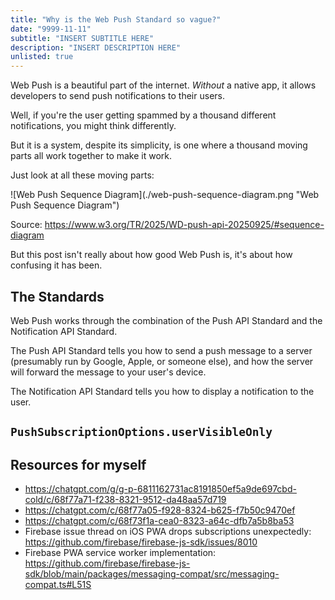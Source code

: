 ```yaml
---
title: "Why is the Web Push Standard so vague?"
date: "9999-11-11"
subtitle: "INSERT SUBTITLE HERE"
description: "INSERT DESCRIPTION HERE"
unlisted: true
---
```


Web Push is a beautiful part of the internet.
*Without* a native app, it allows developers to send push notifications to their users.

Well, if you're the user getting spammed by a thousand different notifications, you might think differently.

But it is a system, despite its simplicity, is one where a thousand moving parts all work together to make it work.

Just look at all these moving parts:

<div className="flex justify-center w-full">
  <div style={{ width: "min(450px, 100%)" }}>
    ![Web Push Sequence Diagram](./web-push-sequence-diagram.png "Web Push Sequence Diagram")
  </div>
</div>

Source: https://www.w3.org/TR/2025/WD-push-api-20250925/#sequence-diagram

But this post isn't really about how good Web Push is, it's about how confusing it has been.

## The Standards

Web Push works through the combination of the Push API Standard and the Notification API Standard.

The Push API Standard tells you how to send a push message to a server (presumably run by Google, Apple, or someone else),
and how the server will forward the message to your user's device.

The Notification API Standard tells you how to display a notification to the user.

## `PushSubscriptionOptions.userVisibleOnly`


## Resources for myself

- https://chatgpt.com/g/g-p-6811162731ac8191850ef5a9de697cbd-cold/c/68f77a71-f238-8321-9512-da48aa57d719
- https://chatgpt.com/c/68f77a05-f928-8324-b625-f7b50c9470ef
- https://chatgpt.com/c/68f73f1a-cea0-8323-a64c-dfb7a5b8ba53
- Firebase issue thread on iOS PWA drops subscriptions unexpectedly: https://github.com/firebase/firebase-js-sdk/issues/8010
- Firebase PWA service worker implementation: https://github.com/firebase/firebase-js-sdk/blob/main/packages/messaging-compat/src/messaging-compat.ts#L51S